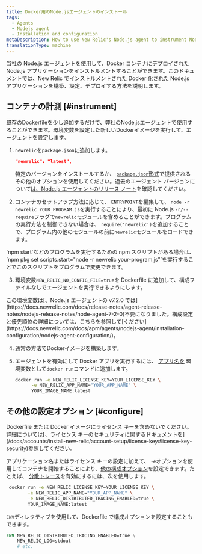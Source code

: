```yaml
---
title: Docker用のNode.jsエージェントのインストール
tags:
  - Agents
  - Nodejs agent
  - Installation and configuration
metaDescription: How to use New Relic's Node.js agent to instrument Node.js applications deployed in Docker containers.
translationType: machine
---
```


当社の Node.js エージェントを使用して、Docker コンテナにデプロイされた Node.js アプリケーションをインストルメントすることができます。このドキュメントでは、New Relic でインストルメントされた Docker 化された Node.js アプリケーションを構築、設定、デプロイする方法を説明します。

## コンテナの計測 [#instrument]

既存のDockerfileを少し追加するだけで、弊社のNode.jsエージェントで使用することができます。環境変数を設定した新しいDockerイメージを実行して、エージェントを設定します。

1. `newrelic`を`package.json`に追加します。

   ```json
   "newrelic": "latest",
   ```

   特定のバージョンをインストールするか、 [`package.json`形式](https://docs.npmjs.com/files/package.json#dependencies)で提供されるその他のオプションを使用してください。過去のエージェント バージョンについて[は、Node.js エージェントのリリース ノート](/docs/release-notes/agent-release-notes/nodejs-release-notes)を確認してください。

2. コンテナのセットアップ方法に応じて、 `ENTRYPOINT`を編集して、 `node -r newrelic YOUR_PROGRAM.js`を実行することにより、最初に Node.js `-r/--require`フラグで`newrelic`モジュールを含めることができます。プログラムの実行方法を制御できない場合は、 `require('newrelic')`を追加することで、プログラム内の他のモジュールの前に`newrelic`モジュールをロードできます。

<Callout variant="tip">
  `npm start`などのプログラムを実行するための npm スクリプトがある場合は、 `npm pkg set scripts.start="node -r newrelic your-program.js"`を実行することでこのスクリプトをプログラムで変更できます。
</Callout>

3. 環境変数`NEW_RELIC_NO_CONFIG_FILE=true`を Dockerfile に追加して、構成ファイルなしでエージェントを実行できるようにします。

<Callout variant="important">
  この環境変数は[、Node.js エージェントの v7.2.0 では](https://docs.newrelic.com/docs/release-notes/agent-release-notes/nodejs-release-notes/node-agent-7-2-0)不要になりました。構成設定と優先順位の詳細については、こちらを参照して[ください](https://docs.newrelic.com/docs/apm/agents/nodejs-agent/installation-configuration/nodejs-agent-configuration/)。
</Callout>

4. 通常の方法でDockerイメージを構築します。

5. エージェントを有効にして Docker アプリを実行するには、 <InlinePopover type="licenseKey"/>[アプリ名を](/docs/agents/manage-apm-agents/app-naming/name-your-application) 環境変数として`docker run`コマンドに追加します。

   ```bash
   docker run -e NEW_RELIC_LICENSE_KEY=YOUR_LICENSE_KEY \
         -e NEW_RELIC_APP_NAME="YOUR_APP_NAME" \
         YOUR_IMAGE_NAME:latest
   ```

<InstallFeedback/>

## その他の設定オプション [#configure]

<Callout variant="caution">
  Dockerfile または Docker イメージにライセンス キーを含めないでください。詳細については[、ライセンス キーのセキュリティに関するドキュメントを](/docs/accounts/install-new-relic/account-setup/license-key#license-key-security)参照してください。
</Callout>

アプリケーション名またはライセンス キーの設定に加えて、 `-e`オプションを使用してコンテナを開始することにより、[他の構成オプション](/docs/agents/nodejs-agent/installation-configuration/nodejs-agent-configuration)を設定できます。たとえば、 [分散トレース](/docs/understand-dependencies/distributed-tracing/get-started/introduction-distributed-tracing)を有効にするには、次を使用します。

```bash
 docker run -e NEW_RELIC_LICENSE_KEY=YOUR_LICENSE_KEY \
        -e NEW_RELIC_APP_NAME="YOUR_APP_NAME" \
        -e NEW_RELIC_DISTRIBUTED_TRACING_ENABLED=true \
        YOUR_IMAGE_NAME:latest
```

`ENV`ディレクティブを使用して、Dockerfile で構成オプションを設定することもできます。

```dockerfile
ENV NEW_RELIC_DISTRIBUTED_TRACING_ENABLED=true \
    NEW_RELIC_LOG=stdout
    # etc.
```